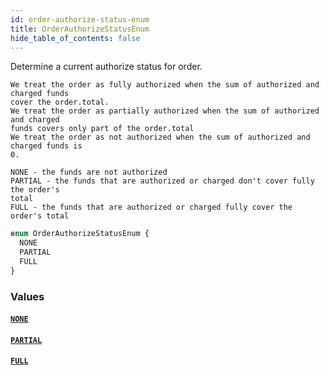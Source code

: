 ```yaml
---
id: order-authorize-status-enum
title: OrderAuthorizeStatusEnum
hide_table_of_contents: false
---
```


Determine a current authorize status for order.

    We treat the order as fully authorized when the sum of authorized and charged funds
    cover the order.total.
    We treat the order as partially authorized when the sum of authorized and charged
    funds covers only part of the order.total
    We treat the order as not authorized when the sum of authorized and charged funds is
    0.

    NONE - the funds are not authorized
    PARTIAL - the funds that are authorized or charged don't cover fully the order's
    total
    FULL - the funds that are authorized or charged fully cover the order's total

```graphql
enum OrderAuthorizeStatusEnum {
  NONE
  PARTIAL
  FULL
}
```

### Values

#### [`NONE`](#)

#### [`PARTIAL`](#)

#### [`FULL`](#)
